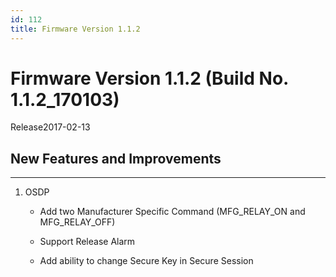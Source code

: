 ```yaml
---
id: 112
title: Firmware Version 1.1.2
---
```


# Firmware Version 1.1.2 (Build No. 1.1.2_170103)

Release<Separator/>2017-02-13


## New Features and Improvements

---

1. OSDP

    - Add two Manufacturer Specific Command (MFG_RELAY_ON and MFG_RELAY_OFF)

    - Support Release Alarm

    - Add ability to change Secure Key in Secure Session
